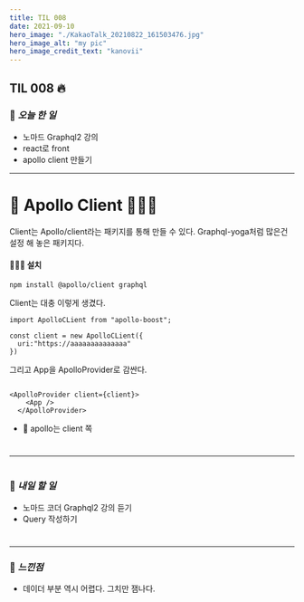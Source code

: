 ```yaml
---
title: TIL 008
date: 2021-09-10
hero_image: "./KakaoTalk_20210822_161503476.jpg"
hero_image_alt: "my pic"
hero_image_credit_text: "kanovii"
---
```


## TIL 008 🔥  
  
### 🍆 *오늘 한 일*
- 노마드 Graphql2 강의
- react로 front
- apollo client 만들기
 * * *
#  

# 🤔 Apollo Client 🧑🏻‍💻

Client는 Apollo/client라는 패키지를 통해 만들 수 있다. Graphql-yoga처럼 많은건 설정 해 놓은 패키지다.  
  
#### 🧑🏻‍💻 설치  
  
```
npm install @apollo/client graphql

```  
  
Client는 대충 이렇게 생겼다.    
  
  
```
import ApolloCLient from "apollo-boost";

const client = new ApolloCLient({
  uri:"https://aaaaaaaaaaaaaa"
})
```

그리고 App을 ApolloProvider로 감싼다.
  
```

<ApolloProvider client={client}>
    <App /> 
  </ApolloProvider>

```

- 🚧 apollo는 client 쪽


#  
* * * 

#  
### 🍆 *내일 할 일*    
- 노마드 코더 Graphql2 강의 듣기  
- Query 작성하기
#  
  * * *  
### 🍆 *느낀점* 
- 데이더 부분 역시 어렵다. 그치만 잼나다.
